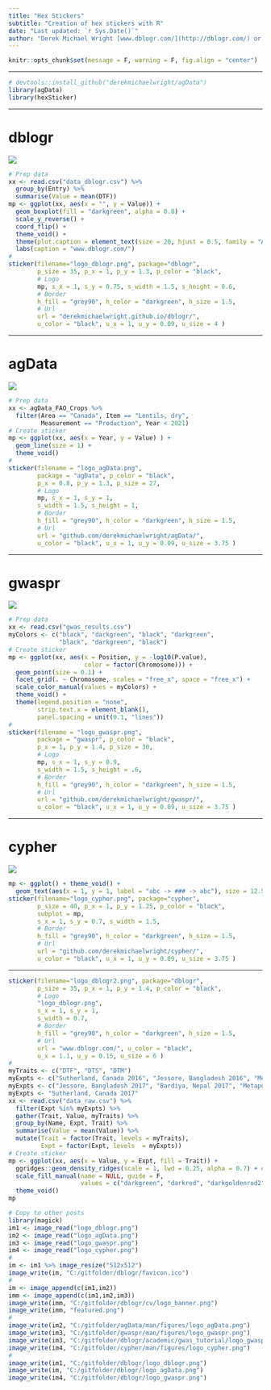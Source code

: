 ```yaml
---
title: "Hex Stickers"
subtitle: "Creation of hex stickers with R"
date: "Last updated: `r Sys.Date()`"
author: "Derek Michael Wright [www.dblogr.com/](http://dblogr.com/) or [derekmichaelwright.github.io/dblogr](https://derekmichaelwright.github.io/dblogr/) <derek.wright@usask.ca>"
---
```


```r
knitr::opts_chunk$set(message = F, warning = F, fig.align = "center")
```

---

```r
# devtools::install_github("derekmichaelwright/agData")
library(agData)
library(hexSticker)
```

---

# dblogr

![](logo_dblogr.png)

```r
# Prep data
xx <- read.csv("data_dblogr.csv") %>%
  group_by(Entry) %>%
  summarise(Value = mean(DTF))
mp <- ggplot(xx, aes(x = "", y = Value)) +
  geom_boxplot(fill = "darkgreen", alpha = 0.8) +
  scale_y_reverse() +
  coord_flip() +
  theme_void() +
  theme(plot.caption = element_text(size = 20, hjust = 0.5, family = "Aller_Rg")) +
  labs(caption = "www.dblogr.com/")
#
sticker(filename="logo_dblogr.png", package="dblogr", 
        p_size = 35, p_x = 1, p_y = 1.3, p_color = "black",
        # Logo
        mp, s_x = 1, s_y = 0.75, s_width = 1.5, s_height = 0.6,
        # Border
        h_fill = "grey90", h_color = "darkgreen", h_size = 1.5,
        # Url
        url = "derekmichaelwright.github.io/dblogr/", 
        u_color = "black", u_x = 1, u_y = 0.09, u_size = 4 )
```

---

# agData

![](logo_agData.png)

```r
# Prep data
xx <- agData_FAO_Crops %>% 
  filter(Area == "Canada", Item == "Lentils, dry", 
         Measurement == "Production", Year < 2021)
# Create sticker
mp <- ggplot(xx, aes(x = Year, y = Value) ) + 
  geom_line(size = 1) + 
  theme_void()
#
sticker(filename = "logo_agData.png",
        package = "agData", p_color = "black",
        p_x = 0.8, p_y = 1.3, p_size = 27,
        # Logo
        mp, s_x = 1, s_y = 1, 
        s_width = 1.5, s_height = 1,
        # Border 
        h_fill = "grey90", h_color = "darkgreen", h_size = 1.5,
        # Url
        url = "github.com/derekmichaelwright/agData/", 
        u_color = "black", u_x = 1, u_y = 0.09, u_size = 3.75 )
```

---

# gwaspr

![](logo_gwaspr.png)

```r
# Prep data
xx <- read.csv("gwas_results.csv")
myColors <- c("black", "darkgreen", "black", "darkgreen",
              "black", "darkgreen", "black")
# Create sticker
mp <- ggplot(xx, aes(x = Position, y = -log10(P.value), 
                     color = factor(Chromosome))) + 
  geom_point(size = 0.1) + 
  facet_grid(. ~ Chromosome, scales = "free_x", space = "free_x") +
  scale_color_manual(values = myColors) +
  theme_void() +
  theme(legend.position = "none",
        strip.text.x = element_blank(),
        panel.spacing = unit(0.1, "lines")) 
#
sticker(filename = "logo_gwaspr.png",
        package = "gwaspr", p_color = "black",
        p_x = 1, p_y = 1.4, p_size = 30,
        # Logo
        mp, s_x = 1, s_y = 0.9, 
        s_width = 1.5, s_height = .6,
        # Border 
        h_fill = "grey90", h_color = "darkgreen", h_size = 1.5,
        # Url
        url = "github.com/derekmichaelwright/gwaspr/", 
        u_color = "black", u_x = 1, u_y = 0.09, u_size = 3.75 )
```

---

# cypher

![](logo_cypher.png)

```r
mp <- ggplot() + theme_void() +
  geom_text(aes(x = 1, y = 1, label = "abc -> ### -> abc"), size = 12.5)
sticker(filename="logo_cypher.png", package="cypher", 
        p_size = 40, p_x = 1, p_y = 1.25, p_color = "black",
        subplot = mp,
        s_x = 1, s_y = 0.7, s_width = 1.5,
        # Border
        h_fill = "grey90", h_color = "darkgreen", h_size = 1.5,
        # Url
        url = "github.com/derekmichaelwright/cypher/", 
        u_color = "black", u_x = 1, u_y = 0.09, u_size = 3.75 )
```

---

```r
sticker(filename="logo_dblogr2.png", package="dblogr", 
        p_size = 35, p_x = 1, p_y = 1.4, p_color = "black",
        # Logo
        "logo_dblogr.png", 
        s_x = 1, s_y = 1, 
        s_width = 0.7,
        # Border
        h_fill = "grey90", h_color = "darkgreen", h_size = 1.5,
        # Url
        url = "www.dblogr.com/", u_color = "black",
        u_x = 1.1, u_y = 0.15, u_size = 6 )
#
myTraits <- c("DTF", "DTS", "DTM")
myExpts <- c("Sutherland, Canada 2016", "Jessore, Bangladesh 2016", "Metaponto, Italy 2016")
myExpts <- c("Jessore, Bangladesh 2017", "Bardiya, Nepal 2017", "Metaponto, Italy 2017")
myExpts <- "Sutherland, Canada 2017"
xx <- read.csv("data_raw.csv") %>%
  filter(Expt %in% myExpts) %>%
  gather(Trait, Value, myTraits) %>%
  group_by(Name, Expt, Trait) %>%
  summarise(Value = mean(Value)) %>%
  mutate(Trait = factor(Trait, levels = myTraits),
         Expt = factor(Expt, levels  = myExpts))
# Create sticker
mp <- ggplot(xx, aes(x = Value, y = Expt, fill = Trait)) + 
  ggridges::geom_density_ridges(scale = 1, lwd = 0.25, alpha = 0.7) + #rel_min_height = 0.01,   alpha = 0.9, scale = 0.8,
  scale_fill_manual(name = NULL, guide = F,
                    values = c("darkgreen", "darkred", "darkgoldenrod2")) +
  theme_void()
mp
```

```r
# Copy to other posts
library(magick)
im1 <- image_read("logo_dblogr.png")
im2 <- image_read("logo_agData.png")
im3 <- image_read("logo_gwaspr.png")
im4 <- image_read("logo_cypher.png")
#
im <- im1 %>% image_resize("512x512")
image_write(im, "C:/gitfolder/dblogr/favicon.ico")
#
im <- image_append(c(im1,im2))
imm <- image_append(c(im1,im2,im3))
image_write(imm, "C:/gitfolder/dblogr/cv/logo_banner.png")
image_write(imm, "featured.png")
#
image_write(im2, "C:/gitfolder/agData/man/figures/logo_agData.png")
image_write(im3, "C:/gitfolder/gwaspr/man/figures/logo_gwaspr.png")
image_write(im3, "C:/gitfolder/dblogr/academic/gwas_tutorial/logo_gwaspr.png")
image_write(im4, "C:/gitfolder/cypher/man/figures/logo_cypher.png")
#
image_write(im1, "C:/gitfolder/dblogr/logo_dblogr.png")
image_write(im, "C:/gitfolder/dblogr/logo_agData.png")
image_write(im4, "C:/gitfolder/dblogr/logo_gwaspr.png")
```
